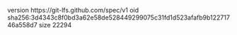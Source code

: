 version https://git-lfs.github.com/spec/v1
oid sha256:3d4343c8f0bd3a62e58de528449299075c31fd1d523afafb9b12271746a558d7
size 22294
